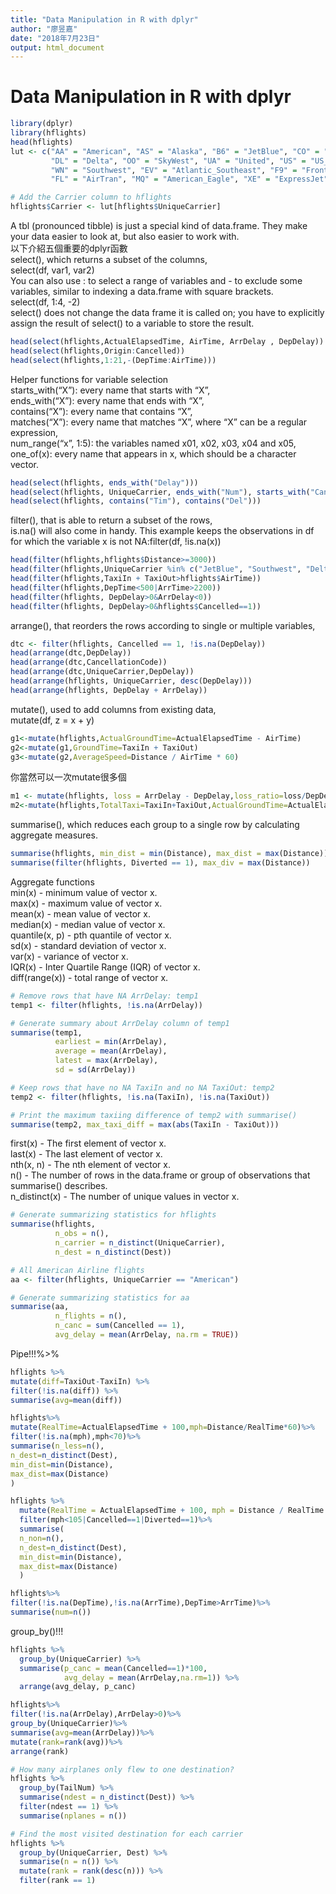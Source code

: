 ```yaml
---
title: "Data Manipulation in R with dplyr"
author: "廖昱嘉"
date: "2018年7月23日"
output: html_document
---
```

# Data Manipulation in R with dplyr   
```r
library(dplyr)
library(hflights)
head(hflights)
lut <- c("AA" = "American", "AS" = "Alaska", "B6" = "JetBlue", "CO" = "Continental", 
         "DL" = "Delta", "OO" = "SkyWest", "UA" = "United", "US" = "US_Airways", 
         "WN" = "Southwest", "EV" = "Atlantic_Southeast", "F9" = "Frontier", 
         "FL" = "AirTran", "MQ" = "American_Eagle", "XE" = "ExpressJet", "YV" = "Mesa")

# Add the Carrier column to hflights
hflights$Carrier <- lut[hflights$UniqueCarrier]
```   
A tbl (pronounced tibble) is just a special kind of data.frame. They make your data easier to look at, but also easier to work with.   
以下介紹五個重要的dplyr函數   
select(), which returns a subset of the columns,    
select(df, var1, var2)    
You can also use : to select a range of variables and - to exclude some variables, similar to indexing a data.frame with square brackets.    
select(df, 1:4, -2)   
select() does not change the data frame it is called on; you have to explicitly assign the result of select() to a variable to store the result.    
```r
head(select(hflights,ActualElapsedTime, AirTime, ArrDelay , DepDelay))
head(select(hflights,Origin:Cancelled))
head(select(hflights,1:21,-(DepTime:AirTime)))
```
Helper functions for variable selection   
starts_with("X"): every name that starts with "X",    
ends_with("X"): every name that ends with "X",    
contains("X"): every name that contains "X",    
matches("X"): every name that matches "X", where "X" can be a regular expression,   
num_range("x", 1:5): the variables named x01, x02, x03, x04 and x05,    
one_of(x): every name that appears in x, which should be a character vector.   
```r
head(select(hflights, ends_with("Delay")))
head(select(hflights, UniqueCarrier, ends_with("Num"), starts_with("Cancel")))
head(select(hflights, contains("Tim"), contains("Del")))
```
filter(), that is able to return a subset of the rows,    
is.na() will also come in handy. This example keeps the observations in df for which the variable x is not NA:filter(df, !is.na(x))    
```r
head(filter(hflights,hflights$Distance>=3000))
head(filter(hflights,UniqueCarrier %in% c("JetBlue", "Southwest", "Delta")))
head(filter(hflights,TaxiIn + TaxiOut>hflights$AirTime))
head(filter(hflights,DepTime<500|ArrTime>2200))
head(filter(hflights, DepDelay>0&ArrDelay<0))
head(filter(hflights, DepDelay>0&hflights$Cancelled==1))
```
arrange(), that reorders the rows according to single or multiple variables,    
```r
dtc <- filter(hflights, Cancelled == 1, !is.na(DepDelay))
head(arrange(dtc,DepDelay))
head(arrange(dtc,CancellationCode))
head(arrange(dtc,UniqueCarrier,DepDelay))
head(arrange(hflights, UniqueCarrier, desc(DepDelay)))
head(arrange(hflights, DepDelay + ArrDelay))
```
mutate(), used to add columns from existing data,   
mutate(df, z = x + y)   
```r
g1<-mutate(hflights,ActualGroundTime=ActualElapsedTime - AirTime)
g2<-mutate(g1,GroundTime=TaxiIn + TaxiOut)
g3<-mutate(g2,AverageSpeed=Distance / AirTime * 60)
```
你當然可以一次mutate很多個    
```r
m1 <- mutate(hflights, loss = ArrDelay - DepDelay,loss_ratio=loss/DepDelay)
m2<-mutate(hflights,TotalTaxi=TaxiIn+TaxiOut,ActualGroundTime=ActualElapsedTime- AirTime,Diff=TotalTaxi-ActualGroundTime)
```
summarise(), which reduces each group to a single row by calculating aggregate measures.    
```r
summarise(hflights, min_dist = min(Distance), max_dist = max(Distance))
summarise(filter(hflights, Diverted == 1), max_div = max(Distance))
```
Aggregate functions   
min(x) - minimum value of vector x.   
max(x) - maximum value of vector x.   
mean(x) - mean value of vector x.   
median(x) - median value of vector x.   
quantile(x, p) - pth quantile of vector x.    
sd(x) - standard deviation of vector x.   
var(x) - variance of vector x.    
IQR(x) - Inter Quartile Range (IQR) of vector x.    
diff(range(x)) - total range of vector x.   
```r
# Remove rows that have NA ArrDelay: temp1
temp1 <- filter(hflights, !is.na(ArrDelay))

# Generate summary about ArrDelay column of temp1
summarise(temp1, 
          earliest = min(ArrDelay), 
          average = mean(ArrDelay), 
          latest = max(ArrDelay), 
          sd = sd(ArrDelay))

# Keep rows that have no NA TaxiIn and no NA TaxiOut: temp2
temp2 <- filter(hflights, !is.na(TaxiIn), !is.na(TaxiOut))

# Print the maximum taxiing difference of temp2 with summarise()
summarise(temp2, max_taxi_diff = max(abs(TaxiIn - TaxiOut)))
```
first(x) - The first element of vector x.   
last(x) - The last element of vector x.   
nth(x, n) - The nth element of vector x.    
n() - The number of rows in the data.frame or group of observations that summarise() describes.   
n_distinct(x) - The number of unique values in vector x.    
```r
# Generate summarizing statistics for hflights
summarise(hflights, 
          n_obs = n(), 
          n_carrier = n_distinct(UniqueCarrier), 
          n_dest = n_distinct(Dest))

# All American Airline flights
aa <- filter(hflights, UniqueCarrier == "American")

# Generate summarizing statistics for aa 
summarise(aa, 
          n_flights = n(), 
          n_canc = sum(Cancelled == 1),
          avg_delay = mean(ArrDelay, na.rm = TRUE))
```
Pipe!!!%>%
```r
hflights %>%
mutate(diff=TaxiOut-TaxiIn) %>%
filter(!is.na(diff)) %>%
summarise(avg=mean(diff))

hflights%>%
mutate(RealTime=ActualElapsedTime + 100,mph=Distance/RealTime*60)%>%
filter(!is.na(mph),mph<70)%>%
summarise(n_less=n(),
n_dest=n_distinct(Dest),
min_dist=min(Distance),
max_dist=max(Distance)
)

hflights %>%
  mutate(RealTime = ActualElapsedTime + 100, mph = Distance / RealTime * 60)%>%
  filter(mph<105|Cancelled==1|Diverted==1)%>%
  summarise(
  n_non=n(),
  n_dest=n_distinct(Dest),
  min_dist=min(Distance),
  max_dist=max(Distance)
  )

hflights%>%
filter(!is.na(DepTime),!is.na(ArrTime),DepTime>ArrTime)%>%
summarise(num=n())
```
group_by()!!!
```r
hflights %>%
  group_by(UniqueCarrier) %>%
  summarise(p_canc = mean(Cancelled==1)*100,
            avg_delay = mean(ArrDelay,na.rm=1)) %>%
  arrange(avg_delay, p_canc)

hflights%>%
filter(!is.na(ArrDelay),ArrDelay>0)%>%
group_by(UniqueCarrier)%>%
summarise(avg=mean(ArrDelay))%>%
mutate(rank=rank(avg))%>%
arrange(rank)

# How many airplanes only flew to one destination?
hflights %>%
  group_by(TailNum) %>%
  summarise(ndest = n_distinct(Dest)) %>%
  filter(ndest == 1) %>%
  summarise(nplanes = n())

# Find the most visited destination for each carrier
hflights %>% 
  group_by(UniqueCarrier, Dest) %>%
  summarise(n = n()) %>%
  mutate(rank = rank(desc(n))) %>%
  filter(rank == 1)
```

